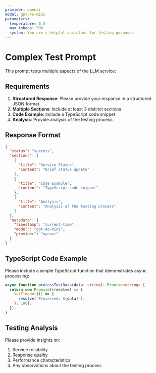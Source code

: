 ```yaml
---
provider: openai
model: gpt-4o-mini
parameters:
  temperature: 0.5
  max_tokens: 500
  system: You are a helpful assistant for testing purposes
---
```


# Complex Test Prompt

This prompt tests multiple aspects of the LLM service:

## Requirements

1. **Structured Response**: Please provide your response in a structured JSON format
2. **Multiple Sections**: Include at least 3 distinct sections
3. **Code Example**: Include a TypeScript code snippet
4. **Analysis**: Provide analysis of the testing process

## Response Format

```json
{
  "status": "success",
  "sections": [
    {
      "title": "Service Status",
      "content": "Brief status update"
    },
    {
      "title": "Code Example",
      "content": "TypeScript code snippet"
    },
    {
      "title": "Analysis",
      "content": "Analysis of the testing process"
    }
  ],
  "metadata": {
    "timestamp": "current-time",
    "model": "gpt-4o-mini",
    "provider": "openai"
  }
}
```

## TypeScript Code Example

Please include a simple TypeScript function that demonstrates async processing:

```typescript
async function processTestData(data: string): Promise<string> {
  return new Promise((resolve) => {
    setTimeout(() => {
      resolve(`Processed: ${data}`);
    }, 100);
  });
}
```

## Testing Analysis

Please provide insights on:
1. Service reliability
2. Response quality
3. Performance characteristics
4. Any observations about the testing process
